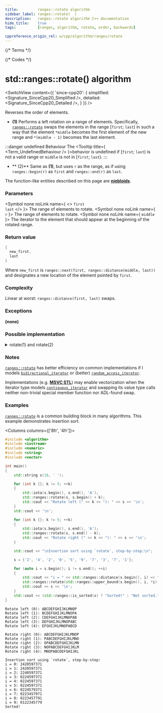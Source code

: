 ```yaml
---
title:         ranges::rotate algorithm
sidebar_label: ranges::rotate(  )
description:   ranges::rotate algorithm C++ documentation
hide_title:    true
tags:          [ranges, algorithm, rotate, order, backwards]

cppreference_origin_rel: w/cpp/algorithm/ranges/rotate
---
```



{/* Terms */}


{/* Codes */}


# std::ranges::rotate() algorithm

<SwitchView content={{
	'since-cpp20': {
		simplified:	<Signature_SinceCpp20_Simplified />,
		detailed:	<Signature_SinceCpp20_Detailed />,
	}
}} />

Reverses the order of elements.

- **(1)** Performs a left rotation on a range of elements. Specifically, [`ranges::rotate`](#) swaps the elements in the range [`first`; `last`) in such a way that the element `*middle` becomes the first element of the new range and `*(middle - 1)` becomes the last element.

:::danger undefined Behaviour
The <Tooltip title={ <Term_UndefinedBehaviour /> }>behavior is undefined</Tooltip> if [`first`; `last`) is not a valid range or `middle` is not in [`first`; `last`).
:::

- ** (2)** Same as **(1)**, but uses `r` as the range, as if using `ranges::begin(r)` as `first` and `ranges::end(r)` as `last`.

The function-like entities described on this page are [**niebloids**](/docs/std/algo/niebloids).

### Parameters

<SymbolTable>

  <Symbol none noLink name={ <> <code>first</code> <br/> <code>last</code> </> }>
    The range of elements to rotate.
  </Symbol>
  <Symbol none noLink name={ <code>r</code> }>
    The range of elements to rotate.
  </Symbol>
  <Symbol none noLink name={ <code>middle</code> }>
    The iterator to the element that should appear at the beginning of the rotated range.
  </Symbol>

</SymbolTable>

### Return value

```cpp
{
  new_first,
  last
}
```
Where `new_first` is `ranges::next(first, ranges::distance(middle, last))` and designates a new location of the element pointed by `first`.

### Complexity

Linear at worst: `ranges::distance(first, last)` swaps.

### Exceptions

**(none)**

### Possible implementation

<details>
<summary>rotate(1) and rotate(2)</summary>

```cpp
struct rotate_fn
{
    template<std::permutable I, std::sentinel_for<I> S>
    constexpr ranges::subrange<I>
        operator()(I first, I middle, S last) const
    {
        if (first == middle)
        {
            auto last_it = ranges::next(first, last);
            return {last_it, last_it};
        }
        if (middle == last)
            return {std::move(first), std::move(middle)};

        if constexpr (std::bidirectional_iterator<I>)
        {
            ranges::reverse(first, middle);
            auto last_it = ranges::next(first, last);
            ranges::reverse(middle, last_it);

            if constexpr (std::random_access_iterator<I>)
            {
                ranges::reverse(first, last_it);
                return {first + (last_it - middle), std::move(last_it)};
            }
            else
            {
                auto mid_last = last_it;
                do
                {
                    ranges::iter_swap(first, --mid_last);
                    ++first;
                }
                while (first != middle && mid_last != middle);
                ranges::reverse(first, mid_last);

                if (first == middle)
                    return {std::move(mid_last), std::move(last_it)};
                else
                    return {std::move(first), std::move(last_it)};
            }
        }
        else
        { // I is merely a forward_iterator
            auto next_it = middle;
            do
            { // rotate the first cycle
                ranges::iter_swap(first, next_it);
                ++first;
                ++next_it;
                if (first == middle)
                    middle = next_it;
            }
            while (next_it != last);

            auto new_first = first;
            while (middle != last)
            { // rotate subsequent cycles
                next_it = middle;
                do
                {
                    ranges::iter_swap(first, next_it);
                    ++first;
                    ++next_it;
                    if (first == middle)
                        middle = next_it;
                }
                while (next_it != last);
            }

            return {std::move(new_first), std::move(middle)};
        }
    }

    template<ranges::forward_range R>
    requires std::permutable<ranges::iterator_t<R>>
    constexpr ranges::borrowed_subrange_t<R>
        operator()(R&& r, ranges::iterator_t<R> middle) const
    {
        return (*this)(ranges::begin(r), std::move(middle), ranges::end(r));
    }
};

inline constexpr rotate_fn rotate {};
```

</details>

### Notes

[`ranges::rotate`](#) has better efficiency on common implementations if I models [`bidirectional_iterator`](#) or (better) [`random_access_iterator`](#).

Implementations (e.g. [**MSVC STL**](https://github.com/microsoft/STL/blob/main/stl/src/vector_algorithms.cpp)) may enable vectorization when the iterator type models [`contiguous_iterator`](#) and swapping its value type calls neither non-trivial special member function nor ADL-found swap.

### Examples

[`ranges::rotate`](#) is a common building block in many algorithms. This example demonstrates insertion sort.

<Columns columns={['8fr', '4fr']}>
<div>

```cpp title='Main.cpp' showLineNumbers
#include <algorithm>
#include <iostream>
#include <numeric>
#include <string>
#include <vector>

int main()
{
    std::string s(16, ' ');

    for (int k {}; k != 5; ++k)
    {
        std::iota(s.begin(), s.end(), 'A');
        std::ranges::rotate(s, s.begin() + k);
        std::cout << "Rotate left (" << k << "): " << s << '\n';
    }
    std::cout << '\n';

    for (int k {}; k != 5; ++k)
    {
        std::iota(s.begin(), s.end(), 'A');
        std::ranges::rotate(s, s.end() - k);
        std::cout << "Rotate right (" << k << "): " << s << '\n';
    }

    std::cout << "\nInsertion sort using `rotate`, step-by-step:\n";

    s = {'2', '4', '2', '0', '5', '9', '7', '3', '7', '1'};

    for (auto i = s.begin(); i != s.end(); ++i)
    {
        std::cout << "i = " << std::ranges::distance(s.begin(), i) << ": ";
        std::ranges::rotate(std::ranges::upper_bound(s.begin(), i, *i), i, i + 1);
        std::cout << s << '\n';
    }
    std::cout << (std::ranges::is_sorted(s) ? "Sorted!" : "Not sorted.") << '\n';
}
```

</div>
<div>

```plaintext title="Output"
Rotate left (0): ABCDEFGHIJKLMNOP
Rotate left (1): BCDEFGHIJKLMNOPA
Rotate left (2): CDEFGHIJKLMNOPAB
Rotate left (3): DEFGHIJKLMNOPABC
Rotate left (4): EFGHIJKLMNOPABCD

Rotate right (0): ABCDEFGHIJKLMNOP
Rotate right (1): PABCDEFGHIJKLMNO
Rotate right (2): OPABCDEFGHIJKLMN
Rotate right (3): NOPABCDEFGHIJKLM
Rotate right (4): MNOPABCDEFGHIJKL

Insertion sort using `rotate`, step-by-step:
i = 0: 2420597371
i = 1: 2420597371
i = 2: 2240597371
i = 3: 0224597371
i = 4: 0224597371
i = 5: 0224597371
i = 6: 0224579371
i = 7: 0223457971
i = 8: 0223457791
i = 9: 0122345779
Sorted!
```

</div>
</Columns>
